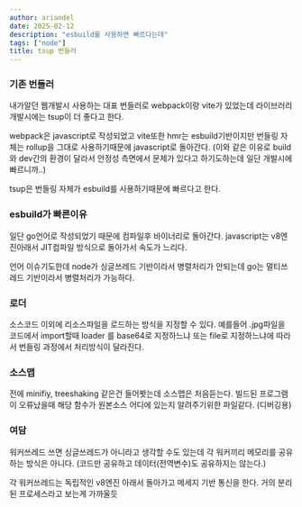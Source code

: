 ```yaml
---
author: ariandel
date: 2025-02-12
description: "esbuild를 사용하면 빠르다는데"
tags: ["node"]
title: tsup 번들러
---
```


### 기존 번들러

내가알던 웹개발시 사용하는 대표 번들러로 webpack이랑 vite가 있었는데
라이브러리 개발시에는 tsup이 더 좋다고 한다.

webpack은 javascript로 작성되었고
vite또한 hmr는 esbuild기반이지만 번들링 자체는 rollup을 그대로 사용하기때문에
javascript로 돌아간다. (이와 같은 이유로 build와 dev간의 환경이 달라서 안정성 측면에서 문제가 있다고 하기도하는데 일단 개발시에 빠르니까..)

tsup은 번들링 자체가 esbuild를 사용하기때문에 빠르다고 한다.


### esbuild가 빠른이유

일단 go언어로 작성되었기 때문에 컴파일후 바이너리로 돌아간다. javascript는 v8엔진아래서 JIT컴파일 방식으로 돌아가서 속도가 느리다.

언어 이슈기도한데 node가 싱글쓰레드 기반이라서 병렬처리가 안되는데 go는 멀티쓰레드 기반이라서 병렬처리가 가능하다.

### 로더

소스코드 이외에 리소스파일을 로드하는 방식을 지정할 수 있다.
예를들어 .jpg파일을 코드에서 import할때 loader 를 base64로 지정하느냐 또는 file로 지정하느냐에 따라서
번들링 과정에서 처리방식이 달라진다.

### 소스맵

전에 minifiy, treeshaking 같은건 들어봣는데 소스맵은 처음듣는다.
빌드된 프로그램이 오류났을때 해당 함수가 원본소스 어디에 있는지 알려주기위한 파일같다. (디버깅용)


### 여담

워커쓰레드 쓰면 싱글쓰레드가 아니라고 생각할 수도 있는데
각 워커끼리 메모리를 공유하는 방식은 아니다. (코드만 공유하고 데이터(전역변수)도 공유하지는 않는다.)

각 워커쓰레드는 독립적인 v8엔진 아래서 돌아가고 메세지 기반 통신을 한다. 거의 분리된 프로세스라고 보는게 가까울듯